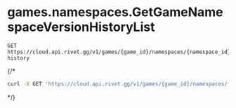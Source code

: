 # games.namespaces.GetGameNamespaceVersionHistoryList
```
GET https://cloud.api.rivet.gg/v1/games/{game_id}/namespaces/{namespace_id}/version-history
```


{/*<RequestExample>
```bash curl
curl -X GET 'https://cloud.api.rivet.gg/v1/games/{game_id}/namespaces/{namespace_id}/version-history'
```
</RequestExample>*/}
